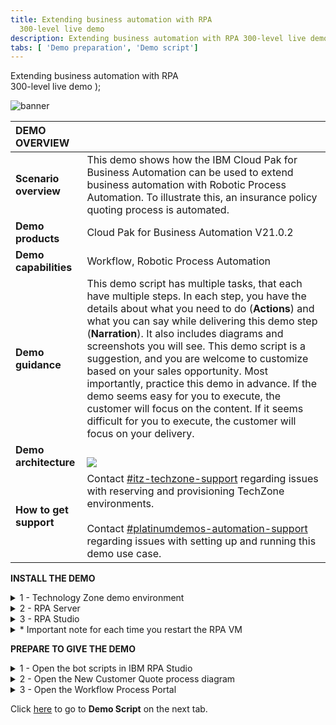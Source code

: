 ```yaml
---
title: Extending business automation with RPA
  300-level live demo
description: Extending business automation with RPA 300-level live demo
tabs: [ 'Demo preparation', 'Demo script']
---
```


  <span>
    Extending business automation with RPA <br /> 300-level live demo
  </span>
);

![banner](./images/RPA_300_Prep_Banner.jpg)
<span id="top"></span>

| DEMO OVERVIEW | |
| :---         | :--- |
| **Scenario overview** | This demo shows how the IBM Cloud Pak for Business Automation can be used to extend business automation with Robotic Process Automation. To illustrate this, an insurance policy quoting process is automated. |
| **Demo products** | Cloud Pak for Business Automation V21.0.2 |
| **Demo capabilities** | Workflow, Robotic Process Automation |
| **Demo guidance** | This demo script has multiple tasks, that each have multiple steps. In each step, you have the details about what you need to do (**Actions**) and what you can say while delivering this demo step (**Narration**). It also includes diagrams and screenshots you will see. This demo script is a suggestion, and you are welcome to customize based on your sales opportunity. Most importantly, practice this demo in advance. If the demo seems easy for you to execute, the customer will focus on the content. If it seems difficult for you to execute, the customer will focus on your delivery. |
| **Demo architecture** | <br/> ![](./images/Demo-Architecture.png) |
| **How to get support** | Contact <a href="https://ibm-cloud.slack.com/archives/C0124J683GW" target="_blank" rel="noreferrer">#itz-techzone-support</a> regarding issues with reserving and provisioning TechZone environments. <br/><br/> Contact <a href="https://ibm-cloud.slack.com/archives/C0216F39ACU" target="_blank" rel="noreferrer">#platinumdemos-automation-support</a> regarding issues with setting up and running this demo use case. |

**INSTALL THE DEMO**

<details>

<summary>1 - Technology Zone demo environment</summary>

<br/>

Reserve a Technology Zone demo environment <a href="https://techzone.ibm.com/my/reservations/create/6179dcc9dc45330017eb8237" target="_blank" rel="noreferrer">here</a>.<br/>

<br/>

The Technology Zone provided environment contains two Windows virtual machines: <br/><br/>
1. RPA Client VM <br/>
2. Business Automation Workflow (BAW) VM

<br/>

**[Go to top](#top)**

</details>

<details>

<summary>2 - RPA Server</summary>

<br/>

In addition to the Technology Zone provided environment, you will need access to an IBM RPA SaaS environment. <br/><br/>

For **IBMers**, refer to the RPA contact person to establish your RPA account in the cloud tenant. <br/><br/>
•	Contact your IBM RPA TechSales Geo Lead (refer to the table below) for access to your IBM local IBM RPA tenant. <br/>
•	Once onboarded, you will receive an email with account details and link to complete the onboarding.

<br/>

| Region | Contact Person | Email |
| :--- | :--- | :--- |
| Business Partners | Burt Hughes | See instructions below. |
| Americas | Zach Silverstein | zachary.silverstein@ibm.com |
| EMEA | Jukka Juselius | jukka.juselius@fi.ibm.com |
| AP | Jenny Khuc Mai Thuong | khuc@sg.ibm.com |

<br/>

For **Business Partners**, request your own RPA Server SaaS tenant for your organization. To submit a request for an IBM server SaaS tenant, provide the following: <br/><br/>
• Company Name and CEID (which can be found in your PartnerWorld profile) <br/>
• Full Name (first and last) of the individual who will be set up as administrator of the account <br/>
• Company email address of the individual listed above (non-company email addresses will be rejected) <br/>
• Data Center choice (choose one: Dallas, Frankfurt, London, Singapore, Sao Paulo) <br/>
• Use the following subject line: **RPA BP Tenant Access Request** <br/>
• Send an email to Burt Hughes (buhughes@us.ibm.com)

<br/>

**[Go to top](#top)**

</details>

<details>

<summary>3 - RPA Studio</summary>

<br/>

Install RPA Studio on the RPA Client VM following these steps:
<br/>

1-a. **You must change the computer name in your RPA VM to be unique** in order to connect to your RPA SaaS tenant. In Windows, set your computer name to be unique (for example, by changing the computer name to be your initials plus your postal code).

<br/>

1-b. Access your Technology Zone environment using the link in the reservation email. You may also use the IBM Technology Zone’s My Library -> My Reservations page.

<br/>

1-c. Click the play button to start both of the VMs then click to open the **RPA VM**.

<br/>

![](./images/0.Open-VM.png) <br/>
![](./images/1.Open-VM.png)

<br/><br/>

1-d. Using Windows Explorer, navigate to **This PC**, right click to bring up the menu, and select **Properties**.<br/><br/> ![](./images/2.Change-system-name1.png)<br/><br/>

1-e. Under **Computer Name**, select **Change settings**. Then, click on **Change**. <br/><br/>![](./images/3.Change-system-name2.png) <br/><br/>

1-f. Enter a new system name, which needs to be unique to your SaaS RPA tenant. Suggestion: use **“WIN”–your initials–your postal code**.<br/><br/> ![](./images/4.Change-system-name3.png)<br/><br/>

1-g. Restart the VM <br/>

<br/><br/>

2. Using Chrome, use the link provided in your RPA tenant email to log in to the RPA cloud tenant and download the RPA Studio installer. (See **RPA Server** above. Have your server and license information available to enter in these steps.) <br/><br/>
2-a. Using Chrome, go to your RPA tenant sever login page. <br/><br/>![](./images/5.Login-RPA.png) <br/><br/>
2-b. From the server home page, click on the **“i”** (top right) and then on **Download Installer**. <br/><br/>![](./images/6.Download-Setup.exe.png) <br/><br/>
2-c. Using Windows Explorer, navigate to downloaded Setup.exe. Then, right click and select **Run as Administrator**. <br/><br/>![](./images/7.Run-setup.png) <br/><br/>
2-d. Click on **Next** <br/><br/> ![](./images/8.Setup-wizard1.png) <br/><br/>
2-e. Click on **Next** <br/><br/> ![](./images/9.Setup-wizard2.png) <br/><br/>
2-f. Accept the terms, and click on **Next**<br/><br/> ![](./images/10.Setup-wizard3.png) <br/><br/>
2-g. Select **Complete Install** <br/><br/> ![](./images/11.Setup-wizard4.png) <br/><br/>
2-h. Click on **Next** to begin the install <br/><br/> ![](./images/12.Setup-wizard5.png) <br/><br/>
2-i. Click on **Next** (No proxy configuration is needed so leave the box unchecked) <br/><br/> ![](./images/13.Setup-wizard6.png) <br/><br/>
2-j. Enter the license information, which should have been provided to you by your RPA SaaS administrator <br/><br/> ![](./images/14.Setup-wizard7.png) <br/><br/>
2-k. Wait for the install to complete <br/><br/> ![](./images/15.Setup-wizard8.png)  <br/><br/>
2-l. Exit the installer. If necessary, the VM will restart. <br/><br/> ![](./images/16.Setup-wizard9.png) <br/><br/>
2-m. Note that the desktop icons for RPA Studio will be created. <br/><br/> ![](./images/17.Desktop-icons.png) <br/><br/>

3. Open RPA Studio <br/><br/>
**Note:** The Windows service called **IBM Robotic Process Automation Client Service** is set to **delayed start**, and you must wait for it to be started. You can see it in the system tray or in the Windows services list. <br/><br/>
![](./images/18.RPA-Service1.png) <br/>
![](./images/19.RPA-Service2.png) <br/><br/>
3-a. Log in to IBM RPA <br/><br/> ![](./images/21.Login-to-RPA.png)

<br/>

**[Go to top](#top)**

</details>

<details>

<summary>* Important note for each time you restart the RPA VM</summary>

<br/>

The RPA license will need to be reactivated each time the RPA VM restarts (due to a specific networking issue in the hosting environment). <br/><br/>
1. The first time you launch RPA Studio after a restart, you will be prompted to activate the license <br/><br/> ![](./images/Reactivate-RPA1.png) <br/><br/>

2. Enter the license information (provided to you by your RPA SaaS administrator) <br/><br/>

3. Relaunch RPA Studio

<br/>

**Note**: When opening RPA Studio, it may report the error below (this is a known issue). You can simply dismiss the error. There do not seem to be any additional problems with the demo. <br/><br/>
![](./images/RPA-Warning.png) <br/>

<br/>

**[Go to top](#top)**

</details>

**PREPARE TO GIVE THE DEMO**

<details>

<summary>1 - Open the bot scripts in IBM RPA Studio</summary>

<br/>

Open the bot scripts in IBM RPA Studio (if they are not open already).<br/><br/>

1. Click on the desktop icon to open IBM RPA Bot Studio.<br/><br/>

2. Use the **Open** button on the menu ribbon to open the scripts.<br/><br/>
**Tip**: Click on the word **Open**, not the down arrow. We are opening the scripts locally, not from the repository.<br/><br/>
![](./images/31.Open-WAL1.png) <br/><br/>

3. Click the **Open** button in the menu ribbon, and select the **Get Quote.wal** file.<br/><br/>![](./images/32.Open-WAL2.png)<br/><br/>

4. Click on the **GetQuote** routine (this action doesn't change anything functionally, but will look best during the demo). <br/><br/> ![](./images/33.Open-WAL3.png)<br/><br/>

5. Click the **Open** button in the menu ribbon, and select the **Insurance Ingrid.wal** file. <br/><br/>![](./images/34.Open-WAL4.png)

<br/>

**[Go to top](#top)**

</details>

<details>

<summary>2 - Open the New Customer Quote process diagram</summary>

<br/>

1. First, use Firefox to open **Workflow Center**. In the Firefox bookmarks bar, open **BAW**, ==> **Workflow Center - Solutions**.<br/><br/>
**Tip:** Using separate browsers for Workflow vs. Portal prevents the logins from colliding with each other.<br/><br/>
![](./images/Process-diagram1.png) <br/><br/>

2. Log in to Workflow Center using **admin/admin**. ![](./images/Process-diagram2.png)<br/><br/>

3. Under **Start Building**, **Process Apps**, click **View all**. <br/><br/>![](./images/Process-diagram3.png)<br/><br/>

4. Open the **New Insurance Quote** process app. <br/><br/> ![](./images/Process-diagram4.png) <br/><br/>

5. Open the **New Insurance Quote** process definition.<br/><br/> ![](./images/Process-diagram5.png) <br/><br/>

6. The **New Customer Quote** process definition is now open.<br/><br/> ![](./images/Process-diagram6.png)

<br/>

**[Go to top](#top)**

</details>

<details>

<summary>3 - Open the Workflow Process Portal</summary>

<br/>

1. Use Chrome to open **Process Portal**. In the Chrome bookmarks bar, open **BAW** ==> **Process Portal**.<br/>
**Tip**: using separate browsers for Workflow Center vs. Portal prevents the logins from colliding with each other. <br/> ![](./images/Process-portal1.png)<br/><br/>
2. Leave the page open to the Process Portal login screen. You are now ready to show the demo.<br/> ![](./images/Process-portal2.png)

**[Go to top](#top)**

</details>

Click [here](/300-business-automation-extending-ba-with-rpa/demo-script) to go to **Demo Script** on the next tab.
